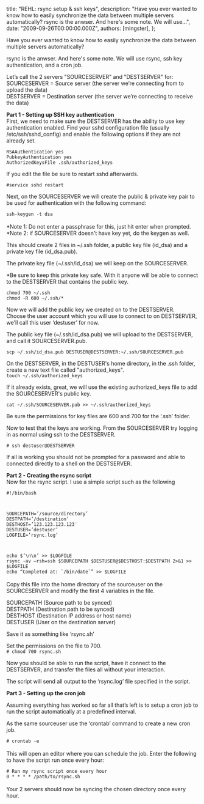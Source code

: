 
  title: "REHL: rsync setup & ssh keys",
  description: "Have you ever wanted to know how to easily synchronize the data between multiple servers automatically? rsync is the anwser. And here's some note. We will use...",
  date: "2009-09-26T00:00:00.000Z",
  authors: [mingster],
};

<p>Have you ever wanted to know how to easily synchronize the data between multiple servers automatically?</p>
<p>rsync is the anwser. And here's some note. We will use rsync, ssh key authentication, and a cron job.</p>
<p>Let’s call the 2 servers "SOURCESERVER" and "DESTSERVER" for:<br />SOURCESERVER = Source server (the server we’re connecting from to upload the data)<br />DESTSERVER = Destination server (the server we’re connecting to receive the data)</p>
<p><b>Part 1 - Setting up SSH key authentication</b><br />First, we need to make sure the DESTSERVER has the ability to use key authentication enabled. Find your sshd configuration file (usually /etc/ssh/sshd_config) and enable the following options if they are not already set.<br /><code><br />RSAAuthentication yes<br />PubkeyAuthentication yes<br />AuthorizedKeysFile .ssh/authorized_keys</code></p>
<p>If you edit the file be sure to restart sshd afterwards.<br /><code><br />#service sshd restart</code></p>
<p>Next, on the SOURCESERVER we will create the public &amp; private key pair to be used for authentication with the following command:<br /><code><br />ssh-keygen -t dsa<br /></code><br />*Note 1: Do not enter a passphrase for this, just hit enter when prompted.<br />*Note 2: if SOURCESERVER doesn't have key yet, do the keygen as well.</p>
<p>This should create 2 files in ~/.ssh folder, a public key file (id_dsa) and a private key file (id_dsa.pub).</p>
<p>The private key file (~/.ssh/id_dsa) we will keep on the SOURCESERVER.</p>
<p>*Be sure to keep this private key safe. With it anyone will be able to connect to the DESTSERVER that contains the public key.<br /><code><br />chmod 700 ~/.ssh<br />chmod -R 600 ~/.ssh/*</code></p>
<p>Now we will add the public key we created on to the DESTSERVER.<br />Choose the user account which you will use to connect to on DESTSERVER, we'll call this user ‘destuser’ for now.</p>
<p>The public key file (~/.ssh/id_dsa.pub) we will upload to the DESTSERVER, and call it SOURCESERVER.pub.<br /><code><br />scp ~/.ssh/id_dsa.pub DESTUSER@DESTSERVER:~/.ssh/SOURCESERVER.pub</code></p>
<p>On the DESTSERVER, in the DESTUSER's home directory, in the .ssh folder, create a new text file called "authorized_keys". <br /><code>touch ~/.ssh/authorized_keys</code></p>
<p>If it already exists, great, we will use the existing authorized_keys file to add the SOURCESERVER's public key.<br /><code><br />cat ~/.ssh/SOURCESERVER.pub &gt;&gt; ~/.ssh/authorized_keys</code></p>
<p>Be sure the permissions for key files are 600 and 700 for the ‘.ssh’ folder.</p>
<p>Now to test that the keys are working. From the SOURCESERVER try logging in as normal using ssh to the DESTSERVER.<br /><code><br /># ssh destuser@DESTSERVER</code></p>
<p>If all is working you should not be prompted for a password and able to connected directly to a shell on the DESTSERVER.</p>
<p><b>Part 2 - Creating the rsync script</b><br />Now for the rsync script. I use a simple script such as the following<br /><code><br />#!/bin/bash</p>
<p>SOURCEPATH=’/source/directory’<br />DESTPATH=’/destination’<br />DESTHOST=’123.123.123.123′<br />DESTUSER=’destuser’<br />LOGFILE=’rsync.log’</p>
<p>echo $’\n\n’ &gt;&gt; $LOGFILE<br />rsync -av –rsh=ssh $SOURCEPATH $DESTUSER@$DESTHOST:$DESTPATH 2&gt;&amp;1 &gt;&gt; $LOGFILE<br />echo “Completed at: `/bin/date`” &gt;&gt; $LOGFILE<br /></code><br />Copy this file into the home directory of the sourceuser on the SOURCESERVER and modify the first 4 variables in the file.</p>
<p>SOURCEPATH (Source path to be synced)<br />DESTPATH (Destination path to be synced)<br />DESTHOST (Destination IP address or host name)<br />DESTUSER (User on the destination server)</p>
<p>Save it as something like ‘rsync.sh’</p>
<p>Set the permissions on the file to 700.<br /><code># chmod 700 rsync.sh</code></p>
<p>Now you should be able to run the script, have it connect to the DESTSERVER, and transfer the files all without your interaction.</p>
<p>The script will send all output to the ‘rsync.log’ file specified in the script.</p>
<p><b>Part 3 - Setting up the cron job</b></p>
<p>Assuming everything has worked so far all that’s left is to setup a cron job to run the script automatically at a predefined interval.</p>
<p>As the same sourceuser use the ‘crontab’ command to create a new cron job.<br /><code><br /># crontab -e<br /></code><br />This will open an editor where you can schedule the job. Enter the following to have the script run once every hour:<br /><code><br /># Run my rsync script once every hour<br />0 * * * * /path/to/rsync.sh<br /></code><br />Your 2 servers should now be syncing the chosen directory once every hour.</p>

